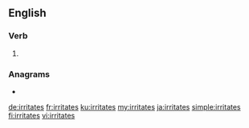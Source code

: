 ==English==

===Verb===
{{head|en|verb form}}

# {{en-third-person singular of|irritate}}

===Anagrams===
* {{l|en|arteritis}}

[[de:irritates]]
[[fr:irritates]]
[[ku:irritates]]
[[my:irritates]]
[[ja:irritates]]
[[simple:irritates]]
[[fi:irritates]]
[[vi:irritates]]